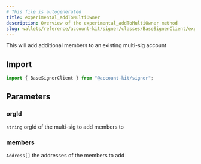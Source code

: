 ```yaml
---
# This file is autogenerated
title: experimental_addToMultiOwner
description: Overview of the experimental_addToMultiOwner method
slug: wallets/reference/account-kit/signer/classes/BaseSignerClient/experimental_addToMultiOwner
---
```


This will add additional members to an existing multi-sig account

## Import

```ts
import { BaseSignerClient } from "@account-kit/signer";
```

## Parameters

### orgId

`string`
orgId of the multi-sig to add members to

### members

`Address[]`
the addresses of the members to add
